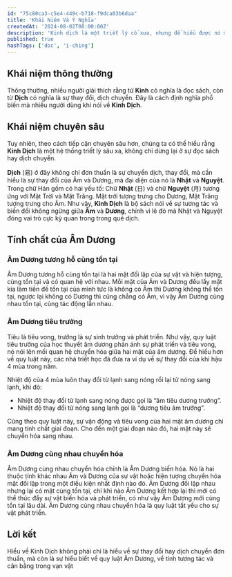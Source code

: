 ```yaml
---
id: "75c80ca3-c5e4-449c-b718-f9dca03b6daa"
title: 'Khái Niệm Và Ý Nghĩa'
createdAt: '2024-08-02T00:00:00Z'
description: 'Kinh dịch là một triết lý cổ xưa, nhưng để hiểu được nó một cách chính xác, chúng ta cần làm quen với khái niệm cốt lõi của nó. Hiện này từ Kinh Dịch thường được sử dụng rộng rãi, nhưng không phải ai cũng hiểu đúng về ý nghĩa sâu sắc của nó.'
published: true
hashTags: ['doc', 'i-ching']
---
```


## Khái niệm thông thường

Thông thường, nhiều người giải thích rằng từ **Kinh** có nghĩa là đọc sách, còn từ **Dịch** có nghĩa là sự thay đổi, dịch chuyển. Đây là cách định nghĩa phổ biến mà nhiều người dùng khi nói về **Kinh Dịch**.

## Khái niệm chuyên sâu

Tuy nhiên, theo cách tiếp cận chuyên sâu hơn, chúng ta có thể hiểu rằng **Kinh Dịch** là một hệ thống triết lý sâu xa, không chỉ dừng lại ở sự đọc sách hay dịch chuyển.

**Dịch** (易) ở đây không chỉ đơn thuần là sự chuyển dịch, thay đổi, mà cần hiểu là sự thay đổi của Âm và Dương, mà đại diện của nó là **Nhật** và **Nguyệt**. Trong chữ Hán gồm có hai yếu tố: Chữ **Nhật** (日) và chữ **Nguyệt** (月) tương ứng với Mặt Trời và Mặt Trăng. Mặt trời tượng trưng cho Dương, Mặt Trăng tượng trưng cho Âm. Như vậy, **Kinh Dịch** là bộ sách nói về sự tương tác và biến đổi không ngừng giữa **Âm** và **Dương**, chính vì lẽ đó mà Nhật và Nguyệt đóng vai trò cực kỳ quan trong trong quẻ dịch.

## Tính chất của Âm Dương

### Âm Dương tương hỗ cùng tồn tại

Âm Dương tương hỗ cùng tồn tại là hai mặt đối lập của sự vật và hiện tượng, cùng tồn tại và có quan hệ với nhau. Mỗi mặt của Âm và Dương đều lấy mặt kia làm tiền đề tồn tại của mình tức là không có Âm thì Dương không thể tồn tại, ngược lại không có Dương thì cũng chẳng có Âm, vì vậy Âm Dương cùng nhau tồn tại, cùng tác động lẫn nhau.

### Âm Dương tiêu trưởng

Tiêu là tiêu vong, trưởng là sự sinh trưởng và phát triển. Như vậy, quy luật tiêu trưởng của học thuyết âm dương phản ánh sự phát triển và tiêu vong, nó nói lên mối quan hệ chuyển hóa giữa hai mặt của âm dương.
Để hiểu hơn về quy luật này, các nhà triết học đã đưa ra ví dụ về sự thay đổi của khí hậu 4 mùa trong năm.

Nhiệt độ của 4 mùa luôn thay đổi từ lạnh sang nóng rồi lại từ nóng sang lạnh, khi đó:

- Nhiệt độ thay đổi từ lạnh sang nóng được gọi là “âm tiêu dương trưởng”.
- Nhiệt độ thay đổi từ nóng sang lạnh gọi là “dương tiêu âm trưởng”.

Cũng theo quy luật này, sự vận động và tiêu vong của hai mặt âm dương chỉ mang tính chất giai đoạn. Cho đến một giai đoạn nào đó, hai mặt này sẽ chuyển hóa sang nhau.

### Âm Dương cùng nhau chuyển hóa

Âm Dương cùng nhau chuyển hóa chính là Âm Dương biến hóa. Nó là hai thuộc tính khác nhau Âm và Dương của sự vật hoặc hiện tượng chuyển hóa mặt đối lập trong một điều kiện nhất định nào đó. Âm Dương đối lập nhau nhưng lại có mặt cùng tồn tại, chỉ khi nào Âm Dương kết hợp lại thì mới có thể thúc đẩy sự vật biến hóa và phát triển, có như vậy Âm Dương mới cùng tồn tại lâu dài. Âm Dương cùng nhau chuyển hóa là quy luật tất yếu cho sự vật phát triển.

## Lời kết

Hiểu về Kinh Dịch không phải chỉ là hiểu về sự thay đổi hay dịch chuyển đơn thuần, mà còn là sự hiểu biết về quy luật Âm Dương, về tính tương tác và cân bằng trong vạn vật
